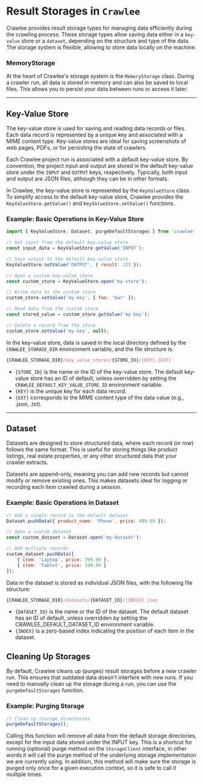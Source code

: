 # Result Storages in `Crawlee`

Crawlee provides result storage types for managing data efficiently during the crawling process. These storage types allow saving data either in a `key-value` store or a `dataset`, depending on the structure and type of the data. The storage system is flexible, allowing to store data locally on the machine.

### MemoryStorage

At the heart of Crawlee's storage system is the `MemoryStorage` class. During a crawler run, all data is stored in memory and can also be saved to local files. This allows you to persist your data between runs or access it later.

---

## Key-Value Store

The key-value store is used for saving and reading data records or files. Each data record is represented by a unique key and associated with a MIME content type. Key-value stores are ideal for saving screenshots of web pages, PDFs, or for persisting the state of crawlers.

Each Crawlee project run is associated with a default key-value store. By convention, the project input and output are stored in the default key-value store under the `INPUT` and `OUTPUT` keys, respectively. Typically, both input and output are JSON files, although they can be in other formats.

In Crawlee, the key-value store is represented by the `KeyValueStore` class. To simplify access to the default key-value store, Crawlee provides the `KeyValueStore.getValue()` and `KeyValueStore.setValue()` functions.

### Example: Basic Operations in Key-Value Store

```jsx
import { KeyValueStore, Dataset, purgeDefaultStorages } from 'crawlee';

// Get input from the default key-value store
const input_data = KeyValueStore.getValue('INPUT');

// Save output to the default key-value store
KeyValueStore.setValue('OUTPUT', { result: 123 });

// Open a custom key-value store
const custom_store = KeyValueStore.open('my-store');

// Write data to the custom store
custom_store.setValue('my-key', { foo: 'bar' });

// Read data from the custom store
const stored_value = custom_store.getValue('my-key');

// Delete a record from the store
custom_store.setValue('my-key', null);
```

In the key-value store, data is saved in the local directory defined by the `CRAWLEE_STORAGE_DIR` environment variable, and the file structure is:

```jsx 
{CRAWLEE_STORAGE_DIR}/key_value_stores/{STORE_ID}/{KEY}.{EXT}
```
- `{STORE_ID}` is the name or the ID of the key-value store. The default key-value store has an ID of default, unless overridden by setting the `CRAWLEE_DEFAULT_KEY_VALUE_STORE_ID` environment variable.
- `{KEY}` is the unique key for each data record.
- `{EXT}` corresponds to the MIME content type of the data value (e.g., .json, .txt).

---

## Dataset

Datasets are designed to store structured data, where each record (or row) follows the same format. This is useful for storing things like product listings, real estate properties, or any other structured data that your crawler extracts.

Datasets are append-only, meaning you can add new records but cannot modify or remove existing ones. This makes datasets ideal for logging or recording each item crawled during a session.

### Example: Basic Operations in Dataset

```jsx
// Add a single record to the default dataset
Dataset.pushData({ product_name: 'Phone', price: 499.99 });

// Open a custom dataset
const custom_dataset = Dataset.open('my-dataset');

// Add multiple records
custom_dataset.pushData([
    { item: 'Laptop', price: 799.99 },
    { item: 'Tablet', price: 199.99 }
]);
```
Data in the dataset is stored as individual JSON files, with the following file structure:

```jsx 
{CRAWLEE_STORAGE_DIR}/datasets/{DATASET_ID}/{INDEX}.json
```
- `{DATASET_ID}` is the name or the ID of the dataset. The default dataset has an ID of default, unless overridden by setting the CRAWLEE_DEFAULT_DATASET_ID environment variable.
- `{INDEX}` is a zero-based index indicating the position of each item in the dataset.

## Cleaning Up Storages

By default, Crawlee cleans up (purges) result storages before a new crawler run. This ensures that outdated data doesn't interfere with new runs. If you need to manually clean up the storage during a run, you can use the `purgeDefaultStorages` function.

### Example: Purging Storage
```jsx
// Clean up storage directories
purgeDefaultStorages();
```
Calling this function will remove all data from the default storage directories, except for the input data stored under the INPUT key. This is a shortcut for running (optional) purge method on the `StorageClient` interface, in other words it will call the purge method of the underlying storage implementation we are currently using. In addition, this method will make sure the storage is purged only once for a given execution context, so it is safe to call it multiple times.
